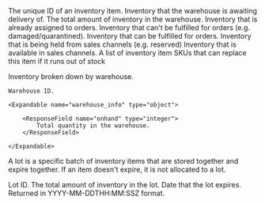 <Expandable title="Inventory Item">

<ResponseField name="id" type="string">
  The unique ID of an inventory item.
</ResponseField>

<ResponseField name="name" type="string">
</ResponseField>

<ResponseField name="active" type="boolean">
</ResponseField>

<ResponseField name="awaiting" type="integer">
  Inventory that the warehouse is awaiting delivery of.
</ResponseField>

<ResponseField name="onhand" type="integer">
  The total amount of inventory in the warehouse.
</ResponseField>

<ResponseField name="committed" type="integer">
  Inventory that is already assigned to orders.
</ResponseField>

<ResponseField name="unfulfillable" type="integer">
  Inventory that can't be fulfilled for orders (e.g. damaged/quarantined).
</ResponseField>

<ResponseField name="fulfillable" type="integer">
  Inventory that can be fulfilled for orders.
</ResponseField>

<ResponseField name="unsellable" type="integer">
  Inventory that is being held from sales channels (e.g. reserved)
</ResponseField>

<ResponseField name="sellable" type="integer">
  Inventory that is available in sales channels.
</ResponseField>

<ResponseField name="substitute_skus" type="list">
  A list of inventory item SKUs that can replace this item if it runs out of stock
</ResponseField>

<ResponseField name="inventory_by_warehouse_id" type="dictionary">

  Inventory broken down by warehouse.

  <Expandable title="Inventory by Warehouse">

  <ResponseField name="warehouse_id_as_key" type="string">

    Warehouse ID.

    <Expandable name="warehouse_info" type="object">

        <ResponseField name="onhand" type="integer">
            Total quantity in the warehouse.
        </ResponseField>

    </Expandable>

  </ResponseField>

  </Expandable>

</ResponseField>

<ResponseField name="lots" type="list">

  A lot is a specific batch of inventory items that are stored together and expire together.
  If an item doesn't expire, it is not allocated to a lot.

  <Expandable title="Lot">

  <ResponseField name="lot_id" type="string">
    Lot ID.
  </ResponseField>

  <ResponseField name="onhand" type="integer">
    The total amount of inventory in the lot.
  </ResponseField>

  <ResponseField name="expiration_date" type="string">
    Date that the lot expires. Returned in YYYY-MM-DDTHH:MM:SSZ format.
  </ResponseField>

  </Expandable>

</ResponseField>

</Expandable>
